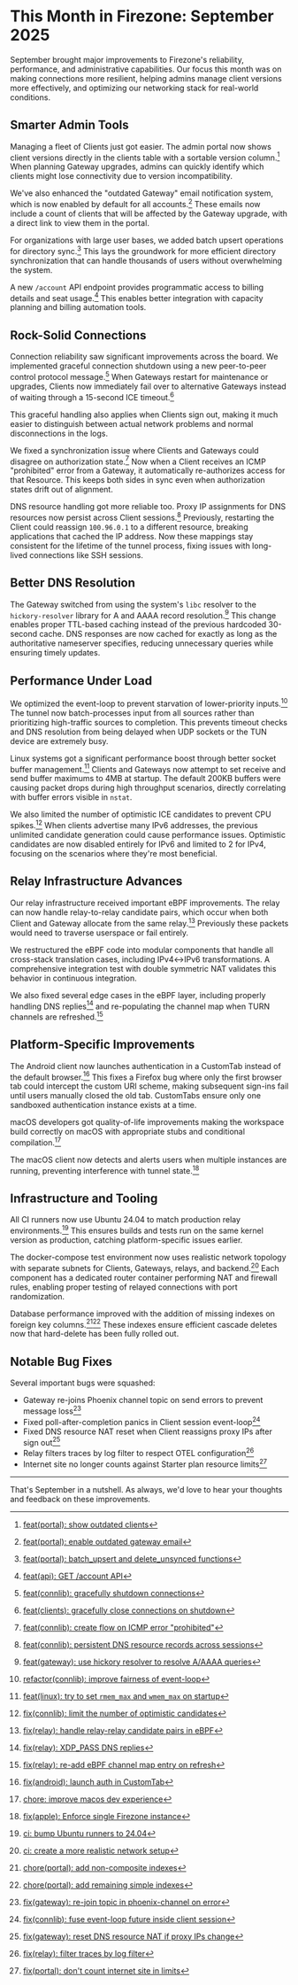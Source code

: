 # This Month in Firezone: September 2025

September brought major improvements to Firezone's reliability, performance, and administrative capabilities.
Our focus this month was on making connections more resilient, helping admins manage client versions more effectively, and optimizing our networking stack for real-world conditions.

## Smarter Admin Tools

Managing a fleet of Clients just got easier.
The admin portal now shows client versions directly in the clients table with a sortable version column.[^10456]
When planning Gateway upgrades, admins can quickly identify which clients might lose connectivity due to version incompatibility.

We've also enhanced the "outdated Gateway" email notification system, which is now enabled by default for all accounts.[^10281]
These emails now include a count of clients that will be affected by the Gateway upgrade, with a direct link to view them in the portal.

For organizations with large user bases, we added batch upsert operations for directory sync.[^10369]
This lays the groundwork for more efficient directory synchronization that can handle thousands of users without overwhelming the system.

A new `/account` API endpoint provides programmatic access to billing details and seat usage.[^10302]
This enables better integration with capacity planning and billing automation tools.

## Rock-Solid Connections

Connection reliability saw significant improvements across the board.
We implemented graceful connection shutdown using a new peer-to-peer control protocol message.[^10076]
When Gateways restart for maintenance or upgrades, Clients now immediately fail over to alternative Gateways instead of waiting through a 15-second ICE timeout.[^10400]

This graceful handling also applies when Clients sign out, making it much easier to distinguish between actual network problems and normal disconnections in the logs.

We fixed a synchronization issue where Clients and Gateways could disagree on authorization state.[^10462]
Now when a Client receives an ICMP "prohibited" error from a Gateway, it automatically re-authorizes access for that Resource.
This keeps both sides in sync even when authorization states drift out of alignment.

DNS resource handling got more reliable too.
Proxy IP assignments for DNS resources now persist across Client sessions.[^10104]
Previously, restarting the Client could reassign `100.96.0.1` to a different resource, breaking applications that cached the IP address.
Now these mappings stay consistent for the lifetime of the tunnel process, fixing issues with long-lived connections like SSH sessions.

## Better DNS Resolution

The Gateway switched from using the system's `libc` resolver to the `hickory-resolver` library for A and AAAA record resolution.[^10373]
This change enables proper TTL-based caching instead of the previous hardcoded 30-second cache.
DNS responses are now cached for exactly as long as the authoritative nameserver specifies, reducing unnecessary queries while ensuring timely updates.

## Performance Under Load

We optimized the event-loop to prevent starvation of lower-priority inputs.[^10347]
The tunnel now batch-processes input from all sources rather than prioritizing high-traffic sources to completion.
This prevents timeout checks and DNS resolution from being delayed when UDP sockets or the TUN device are extremely busy.

Linux systems got a significant performance boost through better socket buffer management.[^10349]
Clients and Gateways now attempt to set receive and send buffer maximums to 4MB at startup.
The default 200KB buffers were causing packet drops during high throughput scenarios, directly correlating with buffer errors visible in `nstat`.

We also limited the number of optimistic ICE candidates to prevent CPU spikes.[^10367]
When clients advertise many IPv6 addresses, the previous unlimited candidate generation could cause performance issues.
Optimistic candidates are now disabled entirely for IPv6 and limited to 2 for IPv4, focusing on the scenarios where they're most beneficial.

## Relay Infrastructure Advances

Our relay infrastructure received important eBPF improvements.
The relay can now handle relay-to-relay candidate pairs, which occur when both Client and Gateway allocate from the same relay.[^10286]
Previously these packets would need to traverse userspace or fail entirely.

We restructured the eBPF code into modular components that handle all cross-stack translation cases, including IPv4↔IPv6 transformations.
A comprehensive integration test with double symmetric NAT validates this behavior in continuous integration.

We also fixed several edge cases in the eBPF layer, including properly handling DNS replies[^10330] and re-populating the channel map when TURN channels are refreshed.[^10291]

## Platform-Specific Improvements

The Android client now launches authentication in a CustomTab instead of the default browser.[^10371]
This fixes a Firefox bug where only the first browser tab could intercept the custom URI scheme, making subsequent sign-ins fail until users manually closed the old tab.
CustomTabs ensure only one sandboxed authentication instance exists at a time.

macOS developers got quality-of-life improvements making the workspace build correctly on macOS with appropriate stubs and conditional compilation.[^10363]

The macOS client now detects and alerts users when multiple instances are running, preventing interference with tunnel state.[^10313]

## Infrastructure and Tooling

All CI runners now use Ubuntu 24.04 to match production relay environments.[^10288]
This ensures builds and tests run on the same kernel version as production, catching platform-specific issues earlier.

The docker-compose test environment now uses realistic network topology with separate subnets for Clients, Gateways, relays, and backend.[^10301]
Each component has a dedicated router container performing NAT and firewall rules, enabling proper testing of relayed connections with port randomization.

Database performance improved with the addition of missing indexes on foreign key columns.[^10396][^10403]
These indexes ensure efficient cascade deletes now that hard-delete has been fully rolled out.

## Notable Bug Fixes

Several important bugs were squashed:
- Gateway re-joins Phoenix channel topic on send errors to prevent message loss[^10397]
- Fixed poll-after-completion panics in Client session event-loop[^10399]
- Fixed DNS resource NAT reset when Client reassigns proxy IPs after sign out[^10310]
- Relay filters traces by log filter to respect OTEL configuration[^10317]
- Internet site no longer counts against Starter plan resource limits[^10336]

---

That's September in a nutshell.
As always, we'd love to hear your thoughts and feedback on these improvements.

[^10456]: [feat(portal): show outdated clients](https://github.com/firezone/firezone/pull/10456)
[^10281]: [feat(portal): enable outdated gateway email](https://github.com/firezone/firezone/pull/10281)
[^10369]: [feat(portal): batch_upsert and delete_unsynced functions](https://github.com/firezone/firezone/pull/10369)
[^10302]: [feat(api): GET /account API](https://github.com/firezone/firezone/pull/10302)
[^10076]: [feat(connlib): gracefully shutdown connections](https://github.com/firezone/firezone/pull/10076)
[^10400]: [feat(clients): gracefully close connections on shutdown](https://github.com/firezone/firezone/pull/10400)
[^10462]: [feat(connlib): create flow on ICMP error "prohibited"](https://github.com/firezone/firezone/pull/10462)
[^10104]: [feat(connlib): persistent DNS resource records across sessions](https://github.com/firezone/firezone/pull/10104)
[^10373]: [feat(gateway): use hickory resolver to resolve A/AAAA queries](https://github.com/firezone/firezone/pull/10373)
[^10347]: [refactor(connlib): improve fairness of event-loop](https://github.com/firezone/firezone/pull/10347)
[^10349]: [feat(linux): try to set `rmem_max` and `wmem_max` on startup](https://github.com/firezone/firezone/pull/10349)
[^10367]: [fix(connlib): limit the number of optimistic candidates](https://github.com/firezone/firezone/pull/10367)
[^10286]: [fix(relay): handle relay-relay candidate pairs in eBPF](https://github.com/firezone/firezone/pull/10286)
[^10330]: [fix(relay): XDP_PASS DNS replies](https://github.com/firezone/firezone/pull/10330)
[^10291]: [fix(relay): re-add eBPF channel map entry on refresh](https://github.com/firezone/firezone/pull/10291)
[^10371]: [fix(android): launch auth in CustomTab](https://github.com/firezone/firezone/pull/10371)
[^10363]: [chore: improve macos dev experience](https://github.com/firezone/firezone/pull/10363)
[^10313]: [fix(apple): Enforce single Firezone instance](https://github.com/firezone/firezone/pull/10313)
[^10288]: [ci: bump Ubuntu runners to 24.04](https://github.com/firezone/firezone/pull/10288)
[^10301]: [ci: create a more realistic network setup](https://github.com/firezone/firezone/pull/10301)
[^10396]: [chore(portal): add non-composite indexes](https://github.com/firezone/firezone/pull/10396)
[^10403]: [chore(portal): add remaining simple indexes](https://github.com/firezone/firezone/pull/10403)
[^10397]: [fix(gateway): re-join topic in phoenix-channel on error](https://github.com/firezone/firezone/pull/10397)
[^10399]: [fix(connlib): fuse event-loop future inside client session](https://github.com/firezone/firezone/pull/10399)
[^10310]: [fix(gateway): reset DNS resource NAT if proxy IPs change](https://github.com/firezone/firezone/pull/10310)
[^10317]: [fix(relay): filter traces by log filter](https://github.com/firezone/firezone/pull/10317)
[^10336]: [fix(portal): don't count internet site in limits](https://github.com/firezone/firezone/pull/10336)
